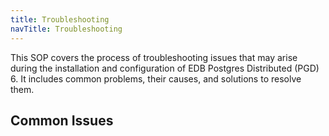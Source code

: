 ```yaml
---
title: Troubleshooting
navTitle: Troubleshooting
---
```


This SOP covers the process of troubleshooting issues that may arise during the installation and configuration of EDB Postgres Distributed (PGD) 6. It includes common problems, their causes, and solutions to resolve them.

## Common Issues
